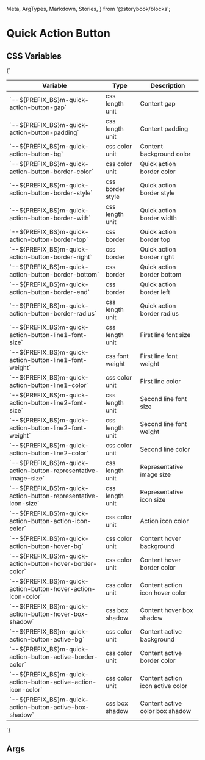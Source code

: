   Meta,
  ArgTypes,
  Markdown,
  Stories,
} from '@storybook/blocks';


# Quick Action Button

## CSS Variables
<Markdown>
  {`

  | Variable                                                            | Type              | Description                           |
  |---------------------------------------------------------------------|-------------------|---------------------------------------|
  | \`--${PREFIX_BS}m-quick-action-button-gap\`                         | css length unit   | Content gap                           |
  | \`--${PREFIX_BS}m-quick-action-button-padding\`                     | css length unit   | Content padding                       |
  | \`--${PREFIX_BS}m-quick-action-button-bg\`                          | css color unit    | Content background color              |
  | \`--${PREFIX_BS}m-quick-action-button-border-color\`                | css color unit    | Quick action border color             |
  | \`--${PREFIX_BS}m-quick-action-button-border-style\`                | css border style  | Quick action border style             |
  | \`--${PREFIX_BS}m-quick-action-button-border-with\`                 | css length unit   | Quick action border width             |
  | \`--${PREFIX_BS}m-quick-action-button-border-top\`                  | css border        | Quick action border top               |
  | \`--${PREFIX_BS}m-quick-action-button-border-right\`                | css border        | Quick action border right             |
  | \`--${PREFIX_BS}m-quick-action-button-border-bottom\`               | css border        | Quick action border bottom            |
  | \`--${PREFIX_BS}m-quick-action-button-border-end\`                  | css border        | Quick action border left              |
  | \`--${PREFIX_BS}m-quick-action-button-border-radius\`               | css length unit   | Quick action border radius            |
  | \`--${PREFIX_BS}m-quick-action-button-line1-font-size\`             | css length unit   | First line font size                  |
  | \`--${PREFIX_BS}m-quick-action-button-line1-font-weight\`           | css font weight   | First line font weight                |
  | \`--${PREFIX_BS}m-quick-action-button-line1-color\`                 | css color unit    | First line color                      |
  | \`--${PREFIX_BS}m-quick-action-button-line2-font-size\`             | css length unit   | Second line font size                 |
  | \`--${PREFIX_BS}m-quick-action-button-line2-font-weight\`           | css length unit   | Second line font weight               |
  | \`--${PREFIX_BS}m-quick-action-button-line2-color\`                 | css color unit    | Second line color                     |
  | \`--${PREFIX_BS}m-quick-action-button-representative-image-size\`   | css length unit   | Representative image size             |
  | \`--${PREFIX_BS}m-quick-action-button-representative-icon-size\`    | css length unit   | Representative icon size              |
  | \`--${PREFIX_BS}m-quick-action-button-action-icon-color\`           | css color unit    | Action icon color                     |
  | \`--${PREFIX_BS}m-quick-action-button-hover-bg\`                    | css color unit    | Content hover background              |
  | \`--${PREFIX_BS}m-quick-action-button-hover-border-color\`          | css color unit    | Content hover border color            |
  | \`--${PREFIX_BS}m-quick-action-button-hover-action-icon-color\`     | css color unit    | Content action icon hover color       |
  | \`--${PREFIX_BS}m-quick-action-button-hover-box-shadow\`            | css box shadow    | Content hover box shadow              |
  | \`--${PREFIX_BS}m-quick-action-button-active-bg\`                   | css color unit    | Content active background             |
  | \`--${PREFIX_BS}m-quick-action-button-active-border-color\`         | css color unit    | Content active border color           |
  | \`--${PREFIX_BS}m-quick-action-button-active-action-icon-color\`    | css color unit    | Content action icon active color      |
  | \`--${PREFIX_BS}m-quick-action-button-active-box-shadow\`           | css box shadow    | Content active color box shadow       |

  `}
</Markdown>

## Args
<Meta of={MQuickActionButtonStories} />

<ArgTypes of={MQuickActionButtonStories} />

<Stories />



